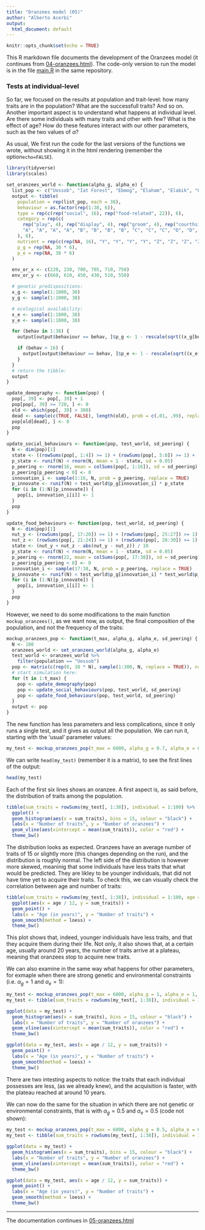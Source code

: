 ```yaml
---
title: "Oranzees model (05)"
author: "Alberto Acerbi"
output:
  html_document: default
---
```


```r
knitr::opts_chunk$set(echo = TRUE)
```

This R markdown file documents the development of the Oranzees model (it continues from [04-oranzees.html](04-oranzees.html)). The code-only version to run the model is in the file [main.R](main.R) in the same repository.

### Tests at individual-level

So far, we focused on the results at population and trait-level: how many traits are in the population? What are the successfull traits? And so on. Another important aspect is to understand what happens at individual level. Are there some individuals with many traits and other with few? What is the effect of age? How do these features interact with our other parameters, such as the two values of $\alpha$?

As usual, We first run the code for the last versions of the functions we wrote, without showing it in the html rendering (remember the option`echo=FALSE`).

```r
library(tidyverse)
library(scales)

set_oranzees_world <- function(alpha_g, alpha_e) {
  list_pop <- c("Uossob", "Iat Forest", "Ebmog", "Elaham", "Elabik", "Ognodub")
  output <- tibble(
    population = rep(list_pop, each = 38),
    behaviour = as.factor(rep(1:38, 6)),
    type = rep(c(rep("social", 16), rep("food-related", 22)), 6),
    category = rep(c(
      rep("play", 4), rep("display", 4), rep("groom", 4), rep("courthsip", 4),
      "A", "A", "A", "A", "B", "B", "B", "B", "C", "C", "C", "D", "D", "D", "E", "E", "F", "F", "G", "H", "I", "J"
    ), 6),
    nutrient = rep(c(rep(NA, 16), "Y", "Y", "Y", "Y", "Z", "Z", "Z", "Z", "Y", "Y", "Y", "Z", "Z", "Z", "Y", "Y", "Z", "Z", "Y", "Z", "Y", "Z"), 6),
    p_g = rep(NA, 38 * 6),
    p_e = rep(NA, 38 * 6)
  )

  env_or_x <- c(220, 230, 700, 705, 710, 750)
  env_or_y <- c(660, 610, 450, 430, 510, 550)

  # genetic predispositions:
  x_g <- sample(1:1000, 38)
  y_g <- sample(1:1000, 38)

  # ecological availability:
  x_e <- sample(1:1000, 38)
  y_e <- sample(1:1000, 38)

  for (behav in 1:38) {
    output[output$behaviour == behav, ]$p_g <- 1 - rescale(sqrt((x_g[behav] - env_or_x)^2 + (y_g[behav] - env_or_y)^2), to = c(1 - alpha_g, alpha_g))

    if (behav > 16) {
      output[output$behaviour == behav, ]$p_e <- 1 - rescale(sqrt((x_e[behav] - env_or_x)^2 + (y_e[behav] - env_or_y)^2), to = c(1 - alpha_e, alpha_e))
    }
  }
  # return the tibble:
  output
}

update_demography <- function(pop) {
  pop[, 39] <- pop[, 39] + 1
  pop[pop[, 39] >= 720, ] <- 0
  old <- which(pop[, 39] > 300)
  dead <- sample(c(TRUE, FALSE), length(old), prob = c(.01, .99), replace = TRUE)
  pop[old[dead], ] <- 0
  pop
}

update_social_behaviours <- function(pop, test_world, sd_peering) {
  N <- dim(pop)[1]
  state <- ((rowSums(pop[, 1:4]) >= 1) + (rowSums(pop[, 5:8]) >= 1) + (rowSums(pop[, 9:12]) >= 1) + (rowSums(pop[, 13:16]) >= 1)) / 4
  p_state <- runif(N) < rnorm(N, mean = 1 - state, sd = 0.05)
  p_peering <- rnorm(16, mean = colSums(pop[, 1:16]), sd = sd_peering)
  p_peering[p_peering < 0] <- 0
  innovation_i <- sample(1:16, N, prob = p_peering, replace = TRUE)
  p_innovate <- runif(N) < test_world$p_g[innovation_i] * p_state
  for (i in (1:N)[p_innovate]) {
    pop[i, innovation_i[i]] <- 1
  }
  pop
}

update_food_behaviours <- function(pop, test_world, sd_peering) {
  N <- dim(pop)[1]
  nut_y <- (rowSums(pop[, 17:20]) >= 1) + (rowSums(pop[, 25:27]) >= 1) + (rowSums(pop[, 31:32]) >= 1) + pop[, 35] + pop[, 37]
  nut_z <- (rowSums(pop[, 21:24]) >= 1) + (rowSums(pop[, 28:30]) >= 1) + (rowSums(pop[, 33:34]) >= 1) + pop[, 36] + pop[, 38]
  state <- (nut_y + nut_z - abs(nut_y - nut_z)) / 10
  p_state <- runif(N) < rnorm(N, mean = 1 - state, sd = 0.05)
  p_peering <- rnorm(22, mean = colSums(pop[, 17:38]), sd = sd_peering)
  p_peering[p_peering < 0] <- 0
  innovation_i <- sample(17:38, N, prob = p_peering, replace = TRUE)
  p_innovate <- runif(N) < test_world$p_g[innovation_i] * test_world$p_e[innovation_i] * p_state
  for (i in (1:N)[p_innovate]) {
    pop[i, innovation_i[i]] <- 1
  }
  pop
}
```

However, we need to do some modifications to the main function `mockup_oranzees()`, as we want now, as output, the final composition of the population, and not the frequency of the traits:

```r
mockup_oranzees_pop <- function(t_max, alpha_g, alpha_e, sd_peering) {
  N <- 100
  oranzees_world <- set_oranzees_world(alpha_g, alpha_e)
  test_world <- oranzees_world %>%
    filter(population == "Uossob")
  pop <- matrix(c(rep(0, 38 * N), sample(1:300, N, replace = TRUE)), nrow = N, byrow = FALSE)
  # start simulation here:
  for (t in 1:t_max) {
    pop <- update_demography(pop)
    pop <- update_social_behaviours(pop, test_world, sd_peering)
    pop <- update_food_behaviours(pop, test_world, sd_peering)
  }
  output <- pop
}
```

The new function has less parameters and less complications, since it only runs a single test, and it gives as output all the population. We can run it, starting with the 'usual' parameter values:

```r
my_test <- mockup_oranzees_pop(t_max = 6000, alpha_g = 0.7, alpha_e = 0.9, sd_peering = 1)
```

We can write `head(my_test)` (remember it is a matrix), to see the first lines of the output:

```r
head(my_test)
```

Each of the first six lines shows an oranzee. A first aspect is, as said before, the distribution of traits among the population. 

```r
tibble(sum_traits = rowSums(my_test[, 1:38]), individual = 1:100) %>%
  ggplot() +
  geom_histogram(aes(x = sum_traits), bins = 15, colour = "black") +
  labs(x = "Number of traits", y = "Number of oranzees") +
  geom_vline(aes(xintercept = mean(sum_traits)), color = "red") +
  theme_bw()
```

The distribution looks as expected. Oranzees have an average number of traits of 15 or slightly more (this changes depending on the run), and the distribution is roughly normal. The left side of the distribution is however more skewed, meaninig that some individuals have less traits that what would be predicted. They are likley to be younger individuals, that did not have time yet to acquire their traits. To check this, we can visually check the correlation between age and number of traits:

```r
tibble(sum_traits = rowSums(my_test[, 1:38]), individual = 1:100, age = my_test[, 39]) %>%
  ggplot(aes(x = age / 12, y = sum_traits)) +
  geom_point() +
  labs(x = "Age (in years)", y = "Number of traits") +
  geom_smooth(method = loess) +
  theme_bw()
```

This plot shows that, indeed, younger individuals have less traits, and that they acquire them during their life. Not only, it also shows that, at a certain age, usually around 20 years, the number of traits arrive at a plateau, meaning that oranzees stop to acquire new traits. 

We can also examine in the same way what happens for other parameters, for exmaple when there are strong genetic and environmental constraints (i.e. $\alpha_g=1$ and $\alpha_e=1$):

```r
my_test <- mockup_oranzees_pop(t_max = 6000, alpha_g = 1, alpha_e = 1, sd_peering = 1)
my_test <- tibble(sum_traits = rowSums(my_test[, 1:38]), individual = 1:100, age = my_test[, 39])

ggplot(data = my_test) +
  geom_histogram(aes(x = sum_traits), bins = 15, colour = "black") +
  labs(x = "Number of traits", y = "Number of oranzees") +
  geom_vline(aes(xintercept = mean(sum_traits)), color = "red") +
  theme_bw()

ggplot(data = my_test, aes(x = age / 12, y = sum_traits)) +
  geom_point() +
  labs(x = "Age (in years)", y = "Number of traits") +
  geom_smooth(method = loess) +
  theme_bw()
```

There are two intesting aspects to notice: the traits that each individual possesses are less, (as we already knew), and the acquisition is faster, with the plateau reached at around 10 years.   

We can now do the same for the situation in which there are not genetic or environmental constraints, that is with $\alpha_g=0.5$ and $\alpha_e=0.5$ (code not shown):

```r
my_test <- mockup_oranzees_pop(t_max = 6000, alpha_g = 0.5, alpha_e = 0.5, sd_peering = 1)
my_test <- tibble(sum_traits = rowSums(my_test[, 1:38]), individual = 1:100, age = my_test[, 39])

ggplot(data = my_test) +
  geom_histogram(aes(x = sum_traits), bins = 15, colour = "black") +
  labs(x = "Number of traits", y = "Number of oranzees") +
  geom_vline(aes(xintercept = mean(sum_traits)), color = "red") +
  theme_bw()

ggplot(data = my_test, aes(x = age / 12, y = sum_traits)) +
  geom_point() +
  labs(x = "Age (in years)", y = "Number of traits") +
  geom_smooth(method = loess) +
  theme_bw()
```


***

The documentation continues in [05-oranzees.html](05-oranzees.html)

